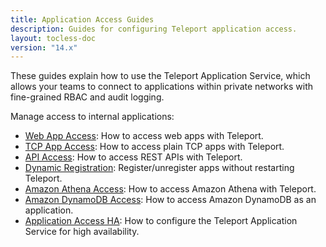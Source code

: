```yaml
---
title: Application Access Guides
description: Guides for configuring Teleport application access.
layout: tocless-doc
version: "14.x"
---
```


These guides explain how to use the Teleport Application Service, which allows
your teams to connect to applications within private networks with fine-grained
RBAC and audit logging.

Manage access to internal applications:

- [Web App Access](/docs/ver/14.x/application-access/guides/connecting-apps): How to access web apps with Teleport.
- [TCP App Access](/docs/ver/14.x/application-access/guides/tcp): How to access plain TCP apps with Teleport.
- [API Access](/docs/ver/14.x/application-access/guides/api-access): How to access REST APIs with Teleport.
- [Dynamic Registration](/docs/ver/14.x/application-access/guides/dynamic-registration): Register/unregister apps without restarting Teleport.
- [Amazon Athena Access](/docs/ver/14.x/application-access/guides/amazon-athena): How to access Amazon Athena with Teleport.
- [Amazon DynamoDB Access](/docs/ver/14.x/application-access/guides/dynamodb): How to access Amazon DynamoDB as an application.
- [Application Access HA](/docs/ver/14.x/application-access/guides/ha): How to configure the Teleport Application Service for high availability.
